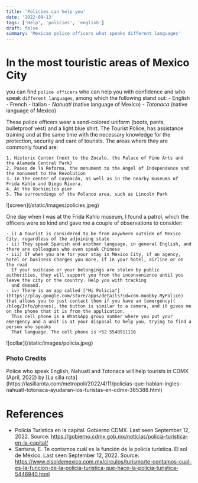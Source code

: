 ```yaml
---
title: 'Policies can help you'
date: '2022-09-13'
tags: ['Help', 'policies', 'english']
draft: false
summary: 'Mexican police officers what speaks different languages'
---
```


# In the most touristic areas of Mexico City

you can find `police officers` who can help you with confidence and who speak `different languages`, among which the following stand out: - English - French - Italian - _Nahuatl_ (native language of Mexico) - _Totonaca_ (native language of Mexico)

These police officers wear a sand-colored uniform (boots, pants, bulletproof vest)
and a light blue shirt. The Tourist Police, has assistance training and at the
same time with the necessary knowledge for the protection, security and care of tourists.
The areas where they are commonly found are:

    1. Historic Center (next to the Zocalo, the Palace of Fine Arts and the Alameda Central Park)
    2. Paseo de la Reforma, the monument to the Angel of Independence and the monument to the Revolution
    3. In the center of Coyoacán, as well as in the nearby museums of Frida Kahlo and Diego Rivera.
    4. At the Xochimilco pier
    5. The surroundings of the Polanco area, such as Lincoln Park

<div>![screen](/static/images/policies.jpeg)</div>

One day when I was at the Frida Kahlo museum, I found a patrol, which the officers were so kind and gave me
a couple of observations to consider:

    - i) A tourist is considered to be from anywhere outside of Mexico City, regardless of the adjoining state
    - ii) They speak Spanish and another language, in general English, and there are colleagues who even speak Chinese
    - iii) If when you are for your stay in Mexico City, if an agency, hotel or business charges you more, if in your hotel, airline or on the road
      If your suitcase or your belongings are stolen by public authorities, they will support you from the inconvenience until you leave the city or the country. Help you with tracking
      and demand.
    - iv) There is an app called ["Mi Policia"](https://play.google.com/store/apps/details?id=com.moobky.MyPolice) that allows you to just contact them if you have an [emergency]( /blog/Info/phones), the button is similar to a camera, and it gives me on the phone that it is from the application.
      This cell phone is a WhatsApp group number where you put your emergency and a unit is at your disposal to help you, trying to find a person who speaks
      That language. The cell phone is +52 5548911116

 <div>![collar](/static/images/policia.jpeg)</div>


### Photo Credits

<div>
  Police who speak English, Nahuatl and Totonaca will help tourists in CDMX (April, 2022) by [La
  silla
  rota](https://lasillarota.com/metropoli/2022/4/11/policias-que-hablan-ingles-nahuatl-totonaca-ayudaran-los-turistas-en-cdmx-365388.html)
</div>

# References

- Policía Turística en la capital. Gobierno CDMX. Last seen September 12, 2022. Source: https://gobierno.cdmx.gob.mx/noticias/policia-turistica-en-la-capital/
- Santana, E. Te contamos cuál es la función de la policía turística. El sol de México. Last seen September 12, 2022. Source:
  https://www.elsoldemexico.com.mx/circulos/turismo/te-contamos-cual-es-la-funcion-de-la-policia-turistica-que-hace-la-policia-turistica-5446940.html
